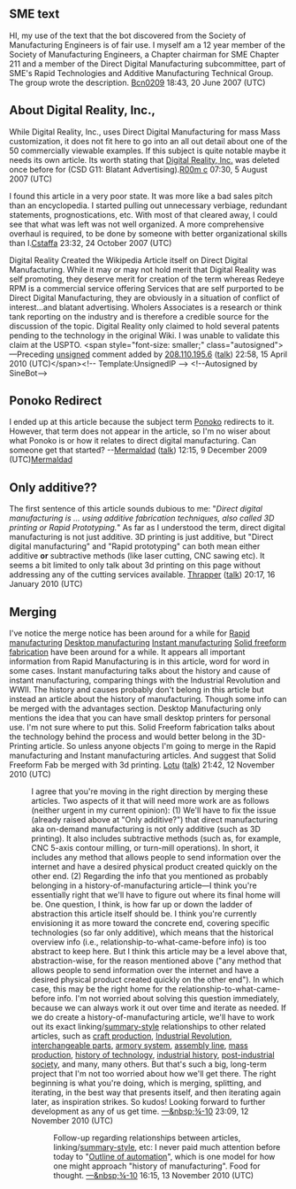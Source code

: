 <article id="11869803" title=Talk:Direct digital manufacturing>
	<talkpage id="11869803" title="Talk:Direct digital manufacturing">
{{WikiProject Computing|class=redirect|importance=NA|hardware=yes}}
{{WikiProject Industrial design|class=redirect|importance=NA}}

== SME text ==
HI, my use of the text that the bot discovered from the Society of Manufacturing Engineers is of fair use. I myself am a 12 year member of the Society of Manufacturing Engineers, a Chapter chairman for SME Chapter 211 and a member of the Direct Digital Manufacturing subcommittee, part of SME's Rapid Technologies and Additive Manufacturing Technical Group. The group wrote the description. [[User:Bcn0209|Bcn0209]] 18:43, 20 June 2007 (UTC)

== About Digital Reality, Inc., ==

While Digital Reality, Inc., uses Direct Digital Manufacturing for mass Mass customization, it does not fit here to go into an all out detail about one of the 50 commercially viewable examples. If this subject is quite notable maybe it needs its own article. Its worth stating that [[Digital Reality, Inc.]] was deleted once before for (CSD G11: Blatant Advertising).[[User:R00m c|R00m c]] 07:30, 5 August 2007 (UTC)

I found this article in a very poor state. It was more like a bad sales pitch than an encyclopedia. I started pulling out unnecessary verbiage, redundant statements, prognostications, etc. With most of that cleared away, I could see that what was left was not well organized. A more comprehensive overhaul is required, to be done by someone with better organizational skills than I.[[User:Cstaffa|Cstaffa]] 23:32, 24 October 2007 (UTC)

Digital Reality Created the Wikipedia Article itself on Direct Digital Manufacturing. While it may or may not hold merit that Digital Reality was self promoting, they deserve merit for creation of the term whereas Redeye RPM is a commercial service offering Services that are self purported to be Direct Digital Manufacturing, they are obviously in a situation of conflict of interest...and blatant advertising. Wholers Associates is a research or think tank reporting on the industry and is therefore a credible source for the discussion of the topic. Digital Reality only claimed to hold several patents pending to the technology in the original Wiki. I was unable to validate this claim at the USPTO.  &lt;span style=&quot;font-size: smaller;&quot; class=&quot;autosigned&quot;&gt;—Preceding [[Wikipedia:Signatures|unsigned]] comment added by [[Special:Contributions/208.110.195.6|208.110.195.6]] ([[User talk:208.110.195.6|talk]]) 22:58, 15 April 2010 (UTC)&lt;/span&gt;&lt;!-- Template:UnsignedIP --&gt; &lt;!--Autosigned by SineBot--&gt;

== Ponoko Redirect ==

I ended up at this article because the subject term [[Ponoko]] redirects to it.  However, that term does not appear in the article, so I'm no wiser about what Ponoko is or how it relates to direct digital manufacturing.  Can someone get that started?  --[[User:Mermaldad|Mermaldad]] ([[User talk:Mermaldad|talk]]) 12:15, 9 December 2009 (UTC)[[User:Mermaldad|Mermaldad]]

== Only additive?? ==

The first sentence of this article sounds dubious to me: &quot;''Direct digital manufacturing is ... using additive fabrication techniques, also called 3D printing or Rapid Prototyping.''&quot;  As far as I understood the term, direct digital manufacturing is not just additive.  3D printing is just additive, but &quot;Direct digital manufacturing&quot; and &quot;Rapid prototyping&quot; can both mean either additive '''or''' subtractive methods (like laser cutting, CNC sawing etc).  It seems a bit limited to only talk about 3d printing on this page without addressing any of the cutting services available.  [[User:Thrapper|Thrapper]] ([[User talk:Thrapper|talk]]) 20:17, 16 January 2010 (UTC)

== Merging ==

I've notice the merge notice has been around for a while for [[Rapid manufacturing]] [[Desktop manufacturing]] [[Instant manufacturing]] [[Solid freeform fabrication ]] have been around for a while.  It appears all important information from Rapid Manufacturing is in this article, word for word in some cases.  Instant manufacturing talks about the history and cause of instant manufacturing, comparing things with the Industrial Revolution and WWII.  The history and causes probably don't belong in this article but instead an article about the history of manufacturing.  Though some info can be merged with the advantages section.  Desktop Manufacturing only mentions the idea that you can have small desktop printers for personal use.  I'm not sure where to put this.  Solid Freeform fabrication talks about the technology behind the process and would better belong in the 3D-Printing article.  So unless anyone objects I'm going to merge in the Rapid manufacturing and Instant manufacturing articles. And suggest that Solid Freeform Fab be merged with 3d printing.  [[User:Lotu|Lotu]] ([[User talk:Lotu|talk]]) 21:42, 12 November 2010 (UTC)

:I agree that you're moving in the right direction by merging these articles. Two aspects of it that will need more work are as follows (neither urgent in my current opinion): (1) We'll have to fix the issue (already raised above at &quot;Only additive?&quot;) that direct manufacturing aka on-demand manufacturing is not only additive (such as 3D printing). It also includes subtractive methods (such as, for example, CNC 5-axis contour milling, or turn-mill operations). In short, it includes any method that allows people to send information over the internet and have a desired physical product created quickly on the other end. (2) Regarding the info that you mentioned as probably belonging in a history-of-manufacturing article—I think you're essentially right that we'll have to figure out where its final home will be. One question, I think, is how far up or down the ladder of abstraction this article itself should be. I think you're currently envisioning it as more toward the concrete end, covering specific technologies (so far only additive), which means that the historical overview info (i.e., relationship-to-what-came-before info) is too abstract to keep here. But I think this article may be a level above that, abstraction-wise, for the reason mentioned above (&quot;any method that allows people to send information over the internet and have a desired physical product created quickly on the other end&quot;). In which case, this may be the right home for the relationship-to-what-came-before info. I'm not worried about solving this question immediately, because we can always work it out over time and iterate as needed. If we do create a history-of-manufacturing article, we'll have to work out its exact linking/[[WP:SUMMARY|summary-style]] relationships to other related articles, such as [[craft production]], [[Industrial Revolution]], [[interchangeable parts]], [[armory system]], [[assembly line]], [[mass production]], [[history of technology]], [[industrial history]], [[post-industrial society]], and many, many others. But that's such a big, long-term project that I'm not too worried about how we'll get there. The right beginning is what you're doing, which is merging, splitting, and iterating, in the best way that presents itself, and then iterating again later, as inspiration strikes. So kudos! Looking forward to further development as any of us get time. [[User:Three-quarter-ten|—&amp;nbsp;¾-10]] 23:09, 12 November 2010 (UTC)

:: Follow-up regarding relationships between articles, linking/[[WP:SUMMARY|summary-style]], etc: I never paid much attention before today to &quot;[[Outline of automation]]&quot;, which is one model for how one might approach &quot;history of manufacturing&quot;. Food for thought. [[User:Three-quarter-ten|—&amp;nbsp;¾-10]] 16:15, 13 November 2010 (UTC)
	</talkpage>
</article>